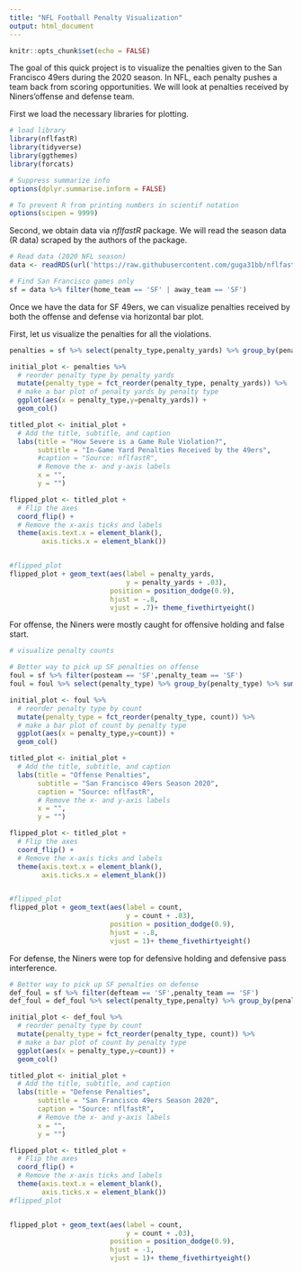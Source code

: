 ---
title: "NFL Football Penalty Visualization"
output: html_document
---

```{r setup, include=FALSE}
knitr::opts_chunk$set(echo = FALSE)
```


The goal of this quick project is to visualize the penalties given to the San Francisco 49ers during the 2020 season. In NFL, each penalty pushes a team back from scoring opportunities. We will look at penalties received by Niners'offense and defense team.


First we load the necessary libraries for plotting.
```{r libraries, warning=FALSE, message=FALSE}
# load library
library(nflfastR)
library(tidyverse)
library(ggthemes)
library(forcats)

# Suppress summarize info
options(dplyr.summarise.inform = FALSE)

# To prevent R from printing numbers in scientif notation
options(scipen = 9999)
```

Second, we obtain data via *nflfastR* package. We will read the season data (R data) scraped by the authors of the package. 


```{r echo = TRUE, warning = FALSE, message=FALSE}
# Read data (2020 NFL season)
data <- readRDS(url('https://raw.githubusercontent.com/guga31bb/nflfastR-data/master/data/play_by_play_2020.rds'))

# Find San Francisco games only
sf = data %>% filter(home_team == 'SF' | away_team == 'SF')
```



Once we have the data for SF 49ers, we can visualize penalties received by both the offense and defense via horizontal bar plot.

First, let us visualize the penalties for all the violations.

```{r penalty, echo=TRUE, warning = FALSE, fig.height = 5, fig.width = 13}

penalties = sf %>% select(penalty_type,penalty_yards) %>% group_by(penalty_type) %>% filter(row_number() == n())%>% drop_na() %>% ungroup()

initial_plot <- penalties %>%
  # reorder penalty type by penalty yards
  mutate(penalty_type = fct_reorder(penalty_type, penalty_yards)) %>%
  # make a bar plot of penalty yards by penalty type
  ggplot(aes(x = penalty_type,y=penalty_yards)) + 
  geom_col()

titled_plot <- initial_plot + 
  # Add the title, subtitle, and caption
  labs(title = "How Severe is a Game Rule Violation?",
       subtitle = "In-Game Yard Penalties Received by the 49ers",
       #caption = "Source: nflfastR", 
       # Remove the x- and y-axis labels
       x = "", 
       y = "") 

flipped_plot <- titled_plot + 
  # Flip the axes
  coord_flip() + 
  # Remove the x-axis ticks and labels
  theme(axis.text.x = element_blank(), 
        axis.ticks.x = element_blank())


#flipped_plot
flipped_plot + geom_text(aes(label = penalty_yards, 
                             y = penalty_yards + .03), 
                         position = position_dodge(0.9),
                         hjust = -.8,
                         vjust = .7)+ theme_fivethirtyeight()


```

For offense, the Niners were mostly caught for offensive holding and false start.

```{r offense, echo=TRUE, warning = FALSE, message = FALSE, fig.height = 5, fig.width = 13}
# visualize penalty counts

# Better way to pick up SF penalties on offense
foul = sf %>% filter(posteam == 'SF',penalty_team == 'SF')
foul = foul %>% select(penalty_type) %>% group_by(penalty_type) %>% summarize(count=n()) %>% drop_na() %>% ungroup()

initial_plot <- foul %>%
  # reorder penalty type by count
  mutate(penalty_type = fct_reorder(penalty_type, count)) %>%
  # make a bar plot of count by penalty type
  ggplot(aes(x = penalty_type,y=count)) + 
  geom_col()

titled_plot <- initial_plot + 
  # Add the title, subtitle, and caption
  labs(title = "Offense Penalties",
       subtitle = "San Francisco 49ers Season 2020",
       caption = "Source: nflfastR", 
       # Remove the x- and y-axis labels
       x = "", 
       y = "") 

flipped_plot <- titled_plot + 
  # Flip the axes
  coord_flip() + 
  # Remove the x-axis ticks and labels
  theme(axis.text.x = element_blank(), 
        axis.ticks.x = element_blank())


#flipped_plot
flipped_plot + geom_text(aes(label = count, 
                             y = count + .03), 
                         position = position_dodge(0.9),
                         hjust = -.8,
                         vjust = 1)+ theme_fivethirtyeight()
```

For defense, the Niners were top for defensive holding and defensive pass interference.

```{r defense, echo=TRUE, warning = FALSE, message=FALSE, fig.height = 5, fig.width = 13}
# Better way to pick up SF penalties on defense
def_foul = sf %>% filter(defteam == 'SF',penalty_team == 'SF')
def_foul = def_foul %>% select(penalty_type,penalty) %>% group_by(penalty_type) %>% summarize(count=n()) %>% drop_na() %>% ungroup()

initial_plot <- def_foul %>%
  # reorder penalty type by count
  mutate(penalty_type = fct_reorder(penalty_type, count)) %>%
  # make a bar plot of count by penalty type
  ggplot(aes(x = penalty_type,y=count)) + 
  geom_col()

titled_plot <- initial_plot + 
  # Add the title, subtitle, and caption
  labs(title = "Defense Penalties",
       subtitle = "San Francisco 49ers Season 2020",
       caption = "Source: nflfastR", 
       # Remove the x- and y-axis labels
       x = "", 
       y = "") 

flipped_plot <- titled_plot + 
  # Flip the axes
  coord_flip() + 
  # Remove the x-axis ticks and labels
  theme(axis.text.x = element_blank(), 
        axis.ticks.x = element_blank())
#flipped_plot


flipped_plot + geom_text(aes(label = count, 
                             y = count + .03), 
                         position = position_dodge(0.9),
                         hjust = -1,
                         vjust = 1)+ theme_fivethirtyeight()

```